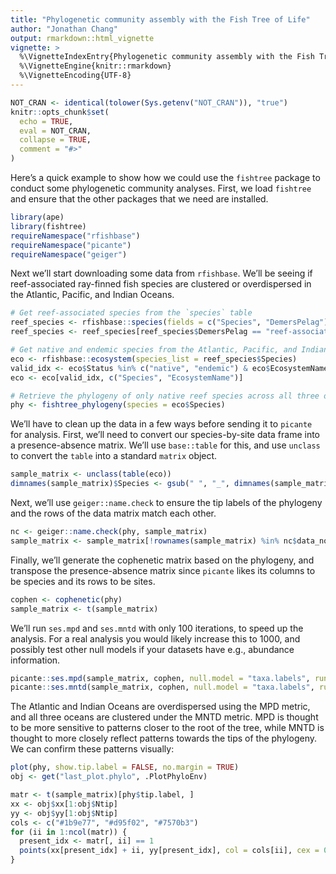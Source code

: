 ```yaml
---
title: "Phylogenetic community assembly with the Fish Tree of Life"
author: "Jonathan Chang"
output: rmarkdown::html_vignette
vignette: >
  %\VignetteIndexEntry{Phylogenetic community assembly with the Fish Tree of Life}
  %\VignetteEngine{knitr::rmarkdown}
  %\VignetteEncoding{UTF-8}
---
```


```r
NOT_CRAN <- identical(tolower(Sys.getenv("NOT_CRAN")), "true")
knitr::opts_chunk$set(
  echo = TRUE,
  eval = NOT_CRAN,
  collapse = TRUE,
  comment = "#>"
)
```


Here's a quick example to show how we could use the `fishtree` package to conduct some phylogenetic community analyses. First, we load `fishtree` and ensure that the other packages that we need are installed.

```r
library(ape)
library(fishtree)
requireNamespace("rfishbase")
requireNamespace("picante")
requireNamespace("geiger")
```

Next we'll start downloading some data from `rfishbase`. We'll be seeing if reef-associated ray-finned fish species are clustered or overdispersed in the Atlantic, Pacific, and Indian Oceans.

```r
# Get reef-associated species from the `species` table
reef_species <- rfishbase::species(fields = c("Species", "DemersPelag"))
reef_species <- reef_species[reef_species$DemersPelag == "reef-associated", ]

# Get native and endemic species from the Atlantic, Pacific, and Indian Oceans
eco <- rfishbase::ecosystem(species_list = reef_species$Species)
valid_idx <- eco$Status %in% c("native", "endemic") & eco$EcosystemName %in% c("Atlantic Ocean", "Pacific Ocean", "Indian Ocean") 
eco <- eco[valid_idx, c("Species", "EcosystemName")]

# Retrieve the phylogeny of only native reef species across all three oceans.
phy <- fishtree_phylogeny(species = eco$Species)
```

We'll have to clean up the data in a few ways before sending it to `picante` for analysis. First, we'll need to convert our species-by-site data frame into a presence-absence matrix. We'll use `base::table` for this, and use `unclass` to convert the `table` into a standard `matrix` object.

```r
sample_matrix <- unclass(table(eco))
dimnames(sample_matrix)$Species <- gsub(" ", "_", dimnames(sample_matrix)$Species, fixed = TRUE)
```

Next, we'll use `geiger::name.check` to ensure the tip labels of the phylogeny and the rows of the data matrix match each other.

```r
nc <- geiger::name.check(phy, sample_matrix)
sample_matrix <- sample_matrix[!rownames(sample_matrix) %in% nc$data_not_tree, ]
```

Finally, we'll generate the cophenetic matrix based on the phylogeny, and transpose the presence-absence matrix since `picante` likes its columns to be species and its rows to be sites.

```r
cophen <- cophenetic(phy)
sample_matrix <- t(sample_matrix)
```

We'll run `ses.mpd` and `ses.mntd` with only 100 iterations, to speed up the analysis. For a real analysis you would likely increase this to 1000, and possibly test other null models if your datasets have e.g., abundance information.

```r
picante::ses.mpd(sample_matrix, cophen, null.model = "taxa.labels", runs = 99)
picante::ses.mntd(sample_matrix, cophen, null.model = "taxa.labels", runs = 99)
```

The Atlantic and Indian Oceans are overdispersed using the MPD metric, and all three oceans are clustered under the MNTD metric. MPD is thought to be more sensitive to patterns closer to the root of the tree, while MNTD is thought to more closely reflect patterns towards the tips of the phylogeny. We can confirm these patterns visually:

```r
plot(phy, show.tip.label = FALSE, no.margin = TRUE)
obj <- get("last_plot.phylo", .PlotPhyloEnv)

matr <- t(sample_matrix)[phy$tip.label, ]
xx <- obj$xx[1:obj$Ntip]
yy <- obj$yy[1:obj$Ntip]
cols <- c("#1b9e77", "#d95f02", "#7570b3")
for (ii in 1:ncol(matr)) {
  present_idx <- matr[, ii] == 1
  points(xx[present_idx] + ii, yy[present_idx], col = cols[ii], cex = 0.1)
}


```
